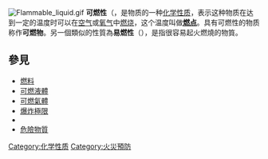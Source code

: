 {{Expand language|time=2013-02-16T11:33:22+00:00 }}
[[File:Flammable_liquid.gif|thumb]]
'''可燃性'''（{{Lang-en|Combustibility}}，是物质的一种[[化学性质|化学性质]]，表示这种物质在达到一定的温度时可以在[[空气|空气]]或[[氧气|氧气]]中[[燃烧|燃烧]]，这个温度叫做'''[[燃点|燃点]]'''。具有可燃性的物质称作'''可燃物'''。另一個類似的性質為'''易燃性'''（{{Lang|en|Flammability}}），是指很容易起火燃燒的物筫。

==參見==
*[[燃料|燃料]]
*[[可燃液體|可燃液體]]
*[[可燃氣體|可燃氣體]]
*[[爆炸極限|爆炸極限]]
*{{tsl|en|Fire_loading|火災乘載量}}
*[[危險物質|危險物質]]

{{化学小作品}}

[[Category:化学性质|Category:化学性质]]
[[Category:火災預防|Category:火災預防]]